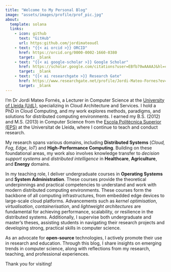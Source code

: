 ```yaml
---
title: "Welcome to My Personal Blog"
image: "assets/images/profile/prof_pic.jpg"
about:
  template: solana
  links:
    - icon: github
      text: "GitHub"
      url: https:github.com/jordimateoudl
    - text: "{{< ai orcid >}} ORCID" 
      href: https://orcid.org/0000-0002-1660-0380
      target: _blank
    - text: "{{< ai google-scholar >}} Google Scholar"
      href: https://scholar.google.com/citations?user=EBfb70wAAAAJ&hl=ca
      target: _blank
    - text: "{{< ai researchgate >}} Research Gate"
      href: https://www.researchgate.net/profile/Jordi-Mateo-Fornes?ev=hdr_xprf
      target: _blank  
---
```


I'm Dr Jordi Mateo Fornés, a Lecturer in Computer Science at the [University of Lleida (UdL)](https://www.udl.cat/), specializing in Cloud Architecture and Services. I hold a PhD in Cloud Computing, and my work explores methods, paradigms, and solutions for distributed computing environments. I earned my B.S. (2012) and M.S. (2013) in Computer Science from the [Escola Politècnica Superior (EPS)](https://www.eps.udl.cat/) at the Universitat de Lleida, where I continue to teach and conduct research.

My research spans various domains, including **Distributed Systems** (*Cloud, Fog, Edge, IoT*) and **High-Performance Computing**. Building on these foundational areas, my work also involves knowledge transfer to *decision support systems* and *distributed intelligence* in **Healthcare**, **Agriculture**, and **Energy** domains.

In my teaching role, I deliver undergraduate courses in **Operating Systems** and **System Administration**. These courses provide the theoretical underpinnings and practical competencies to understand and work with modern distributed computing environments. These courses form the backbone of all computing infrastructures, from embedded edge devices to large-scale cloud platforms. Advancements such as *kernel optimisation*, *virtualisation*, *containerisation*, and *lightweight architectures* are fundamental for achieving performance, scalability, or resilience in the distributed systems.  Additionally, I supervise both undergraduate and master's theses, assisting students in navigating their research projects and developing strong, practical skills in computer science.

As an advocate for **open-source** technologies, I actively promote their use in research and education. Through this blog, I share insights on emerging trends in computer science, along with reflections from my research, teaching, and professional experiences.

Thank you for visiting!
